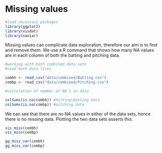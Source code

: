 # Missing values

```r
#load necessary packages
library(ggplot2)
library(visdat)
library(naniar)
```
Missing values can complicate data exploration, therefore our aim is to find and remove them. We use a R command that shows how many NA values are in each column of both the batting and pitching data.

```r

#working with both combined data sets
#read both data files

combh <- read_csv("data/combined/Batting.csv")
combp <- read_csv("data/combined/Pitching.csv")

```

```r

#calculation of number of NA's in data

colSums(is.na(combh)) #hitting\batting data
colSums(is.na(combp)) #pitching data

```
We can see that there are no NA values in either of the data sets, hence there is no missing data.
Plotting the two data sets asserts this.

```r
vis_miss(combh)
vis_miss(combp)

gg_miss_var(combh)
gg_miss_var(combp)
```

